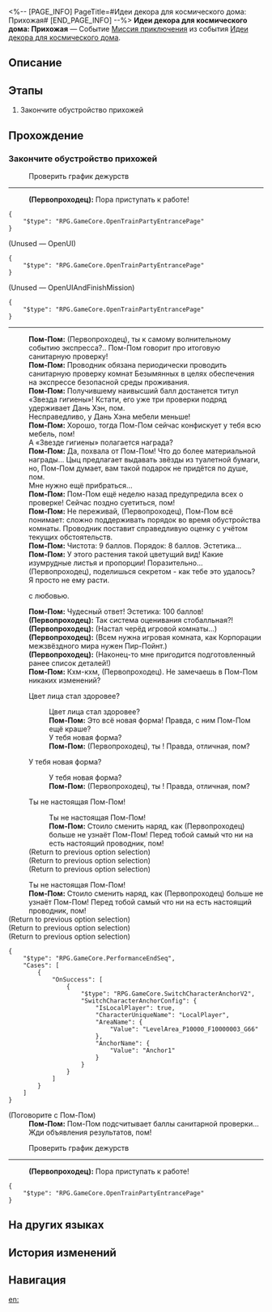 <%-- [PAGE_INFO]
PageTitle=#Идеи декора для космического дома: Прихожая#
[END_PAGE_INFO] --%>
{{Дополнить|Диалоги.}}
{{Миссия Инфобокс
|id              = 8027115
|Название        = 
|Изображение     = Миссия Идеи декора для космического дома Прихожая.png
|Тип             = Миссия приключения
|Событие         = Идеи декора для космического дома
|Глава           = Идеи декора для космического дома
|Условия         = Завершена [[Миссия приключения]] «[[Идеи декора для космического дома: Спальня]]»
|Персонажи       = Первопроходец; Пом-Пом
|СтартЛокация    = [[Звёздный экспресс]] — [[Вагон для вечеринок]]
|Мир             = Звёздный экспресс
|Предыдущая      = Идеи декора для космического дома: Спальня
|Следующая       = 
|Награды         = 
}}
'''Идеи декора для космического дома: Прихожая''' — Событие [[Миссия приключения]] из события [[Идеи декора для космического дома]].

==Описание==
{{Описание|<!--официальное описание из Перекрёстка судеб-->}}

==Этапы==
# Закончите обустройство прихожей

==Прохождение==
{{Дополнить}}
===Закончите обустройство прихожей===
{{Описание миссии|тип=Миссия приключения|локация=Вагон для вечеринок|Прихожая совсем крохотная, но по ней гости составляют первое впечатление от вашей комнаты.}}
{{Диалог Начало}}

:{{Диалог|Журнал путешествий}} Проверить график дежурств
----
:'''(Первопроходец):''' Пора приступать к работе!
<pre>{
	"$type": "RPG.GameCore.OpenTrainPartyEntrancePage"
}</pre>

;(Unused &mdash; OpenUI)
<pre>{
	"$type": "RPG.GameCore.OpenTrainPartyEntrancePage"
}</pre>

;(Unused &mdash; OpenUIAndFinishMission)
<pre>{
	"$type": "RPG.GameCore.OpenTrainPartyEntrancePage"
}</pre>
----
:'''Пом-Пом:''' (Первопроходец), ты {{MC|ж=готова|м=готов}} к самому волнительному событию экспресса?.. Пом-Пом говорит про итоговую санитарную проверку!
:'''Пом-Пом:''' Проводник обязана периодически проводить санитарную проверку комнат Безымянных в целях обеспечения на экспрессе безопасной среды проживания.
:'''Пом-Пом:''' Получившему наивысший балл достанется титул «Звезда гигиены»! Кстати, его уже три проверки подряд удерживает Дань Хэн, пом.
:Несправедливо, у Дань Хэна мебели меньше!
:'''Пом-Пом:''' Хорошо, тогда Пом-Пом сейчас конфискует у тебя всю мебель, пом!
:А «Звезде гигиены» полагается награда?
:'''Пом-Пом:''' Да, похвала от Пом-Пом! Что до более материальной награды... Цыц предлагает выдавать звёзды из туалетной бумаги, но, Пом-Пом думает, вам такой подарок не придётся по душе, пом.
:Мне нужно ещё прибраться...
:'''Пом-Пом:''' Пом-Пом ещё неделю назад предупредила всех о проверке! Сейчас поздно суетиться, пом!
:'''Пом-Пом:''' Не переживай, (Первопроходец), Пом-Пом всё понимает: сложно поддерживать порядок во время обустройства комнаты. Проводник поставит справедливую оценку с учётом текущих обстоятельств.
:'''Пом-Пом:''' Чистота: 9 баллов. Порядок: 8 баллов. Эстетика...
:'''Пом-Пом:''' У этого растения такой цветущий вид! Какие изумрудные листья и пропорции! Поразительно... (Первопроходец), поделишься секретом - как тебе это удалось?
:Я просто не {{MC|ж=мешала|м=мешал}} ему расти.
:{{MC|ж=Поливала|м=Поливал}} с любовью.
:'''Пом-Пом:''' Чудесный ответ! Эстетика: 100 баллов!
:'''(Первопроходец):''' Так система оценивания стобалльная?!
:'''(Первопроходец):''' (Настал черёд игровой комнаты...)
:'''(Первопроходец):''' (Всем нужна игровая комната, как Корпорации межзвёздного мира нужен Пир-Пойнт.)
:'''(Первопроходец):''' (Наконец-то мне пригодится подготовленный ранее список деталей!)
:'''Пом-Пом:''' Кхм-кхм, (Первопроходец). Не замечаешь в Пом-Пом никаких изменений?
:{{Диалог|Стрелка}} Цвет лица стал здоровее?
::Цвет лица стал здоровее?
::'''Пом-Пом:''' Это всё новая форма! Правда, с ним Пом-Пом ещё краше?
::У тебя новая форма?
::'''Пом-Пом:''' (Первопроходец), ты {{MC|ж=такая внимательная|м=такой внимательный}}! Правда, отличная, пом?
:{{Диалог|Стрелка}} У тебя новая форма?
::У тебя новая форма?
::'''Пом-Пом:''' (Первопроходец), ты {{MC|ж=такая внимательная|м=такой внимательный}}! Правда, отличная, пом?
:{{Диалог|Стрелка}} Ты не настоящая Пом-Пом!
::Ты не настоящая Пом-Пом!
::'''Пом-Пом:''' Стоило сменить наряд, как (Первопроходец) больше не узнаёт Пом-Пом! Перед тобой самый что ни на есть настоящий проводник, пом!
:;(Return to previous option selection)
:;(Return to previous option selection)
:;(Return to previous option selection)
:Ты не настоящая Пом-Пом!
:'''Пом-Пом:''' Стоило сменить наряд, как (Первопроходец) больше не узнаёт Пом-Пом! Перед тобой самый что ни на есть настоящий проводник, пом!
;(Return to previous option selection)
;(Return to previous option selection)
;(Return to previous option selection)
<pre>{
	"$type": "RPG.GameCore.PerformanceEndSeq",
	"Cases": [
		{
			"OnSuccess": [
				{
					"$type": "RPG.GameCore.SwitchCharacterAnchorV2",
					"SwitchCharacterAnchorConfig": {
						"IsLocalPlayer": true,
						"CharacterUniqueName": "LocalPlayer",
						"AreaName": {
							"Value": "LevelArea_P10000_F10000003_G66"
						},
						"AnchorName": {
							"Value": "Anchor1"
						}
					}
				}
			]
		}
	]
}</pre>

;(Поговорите с Пом-Пом)
:'''Пом-Пом:''' Пом-Пом подсчитывает баллы санитарной проверки... Жди объявления результатов, пом!

:{{Диалог|Журнал путешествий}} Проверить график дежурств
----
:'''(Первопроходец):''' Пора приступать к работе!
<pre>{
	"$type": "RPG.GameCore.OpenTrainPartyEntrancePage"
}</pre>
{{Диалог Конец}}

==На других языках==
{{На других языках
|en   = Cosmic Home Décor Guide: Entryway
|zhs  = 宇宙家装指南：玄关篇
|zht  = 宇宙家裝指南：玄關篇
|ja   = コズミック・ハウジングガイド：玄関
|ko   = 우주 인테리어 가이드: 현관편
|es   = Guía de decoración galáctica: recibidor
|fr   = Guide de décoration cosmique&nbsp;: Entrée
|ru   = Идеи декора для космического дома: Прихожая
|th   = คู่มือแต่งบ้านแห่งจักรวาล: ห้องโถง
|vi   = Hướng Dẫn Trang Trí Nhà Vũ Trụ: Tiền Sảnh
|de   = Leitfaden für galaktisches Heimdekor: Eingangsbereich
|id   = Panduan Dekorasi Rumah Alam Semesta: Foyer
|pt   = Guia de Decoração Cósmica: Entrada
}}

==История изменений==
{{История изменений|3.5}}

==Навигация==
{{Миссия приключения Навбокс|Глава }}

[[en:]]

